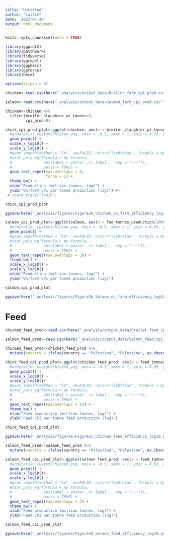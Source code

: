 ```yaml
---
title: "Untitled"
author: "Caitie"
date: '2022-04-20'
output: html_document
---
```


```r
knitr::opts_chunk$set(echo = TRUE)
```

```r
library(ggplot2)
library(patchwork)
library(tidyverse)
library(ggrepel)
library(ggpmisc)
library(ggforce)
library(here)

options(scipen = 0)
```

```r
chicken<-read.csv(here("_analysis/output_data/Broiler_farm_cpi_prod.csv"))

salmon<-read.csv(here("_analysis/output_data/Salmon_farm_cpi_prod.csv"))
```



```r
chicken<-chicken %>% 
  filter(broiler_slaughter_wt_tonnes>0,
         cpi_prod>0)

chick_cpi_prod_plot<-ggplot(chicken, aes(x = broiler_slaughter_wt_tonnes/1000000, y = cpi_prod, label = Country)) + 
  #annotation_custom(chicken_png, xmin = -0.5, xmax = 1, ymin = 0.65, ymax=0.75) +
  geom_point() +
  scale_x_log10() +
  scale_y_log10() +
  #geom_smooth(method = "lm", se=FALSE, color="lightblue", formula = my.formula) +
  #stat_poly_eq(formula = my.formula, 
  #              aes(label = paste(..rr.label.., sep = "~~~")), 
  #              parse = TRUE) +
  geom_text_repel(max.overlaps = 5,
                  force = 1) + 
  theme_bw() +
  xlab("Production (million tonnes, log)") +
  ylab("On-farm CPI per tonne production (log)") #+
 # coord_trans("log10")

chick_cpi_prod_plot
```
```r
ggsave(here("_analysis/figures/Figure3a_Chicken_on_farm_efficiency_log10.png"), dpi = 300, height = 4, width = 6)
```

```r
salmon_cpi_prod_plot<-ggplot(salmon, aes(x = fao_tonnes_production/1000000, y = cpi_prod, label = Country)) + 
  #annotation_custom(chicken_png, xmin = -0.5, xmax = 1, ymin = 0.65, ymax=0.75) +
  geom_point() +
  #geom_smooth(method = "lm", se=FALSE, color="lightblue", formula = my.formula) +
  #stat_poly_eq(formula = my.formula, 
  #              aes(label = paste(..rr.label.., sep = "~~~")), 
  #              parse = TRUE) +
  geom_text_repel(max.overlaps = 30) + 
  theme_bw() +
  scale_x_log10() +
  scale_y_log10() +
  xlab("Production (million tonnes, log)") +
  ylab("On-farm CPI per tonne production (log)") 

salmon_cpi_prod_plot
```

```r
ggsave(here("_analysis/figures/Figure3b_Salmon_on_farm_efficiency_log10.png"), dpi = 300, height = 4, width = 6) #width was 10
```

# Feed

```r
chicken_feed_prod<-read.csv(here("_analysis/output_data/Broiler_feed_cpi_prod.csv"))

salmon_feed_prod<-read.csv(here("_analysis/output_data/Salmon_feed_cpi_prod.csv"))
```


```r
chicken_feed_prod<-chicken_feed_prod %>% 
  mutate(country = ifelse(country == "Palestina", "Palestine", as.character(country)))

chick_feed_cpi_prod_plot<-ggplot(chicken_feed_prod, aes(x = feed_tonnes/1000000, y = cpi_per_tonne, label = country)) + 
  #annotation_custom(chicken_png, xmin = -0.5, xmax = 1, ymin = 0.65, ymax=0.75) +
  geom_point() +
  scale_x_log10() +
  scale_y_log10()+
  #geom_smooth(method = "lm", se=FALSE, color="lightblue", formula = my.formula) +
  #stat_poly_eq(formula = my.formula, 
  #              aes(label = paste(..rr.label.., sep = "~~~")), 
  #              parse = TRUE) +
  geom_text_repel(max.overlaps = 14) + 
  theme_bw() +
  xlab("Feed production (million tonnes, log)") +
  ylab("Feed CPI per tonne feed production (log)")

chick_feed_cpi_prod_plot
```
```r
ggsave(here("_analysis/figures/Figure3c_Chicken_feed_efficiency_log10.png"), dpi = 300, height = 4, width = 6)
```



```r
salmon_feed_prod<-salmon_feed_prod %>% 
  mutate(country = ifelse(country == "Palestina", "Palestine", as.character(country)))

salmon_feed_cpi_prod_plot<-ggplot(salmon_feed_prod, aes(x = feed_tonnes/1000000, y = cpi_per_tonne, label = country)) + 
  #annotation_custom(chicken_png, xmin = -0.5, xmax = 1, ymin = 0.65, ymax=0.75) +
  geom_point() +
  scale_x_log10()+
  scale_y_log10() +
  #geom_smooth(method = "lm", se=FALSE, color="lightblue", formula = my.formula) +
  #stat_poly_eq(formula = my.formula, 
  #              aes(label = paste(..rr.label.., sep = "~~~")), 
  #              parse = TRUE) +
  geom_text_repel(max.overlaps = 7) + 
  theme_bw() +
  xlab("Feed production (million tonnes, log)") +
  ylab("Feed CPI per tonne feed production (log)")

salmon_feed_cpi_prod_plot
```
```r
ggsave(here("_analysis/figures/Figure3d_Salmon_feed_efficiency_log10.png"), dpi = 300, height = 4, width = 6)
```


